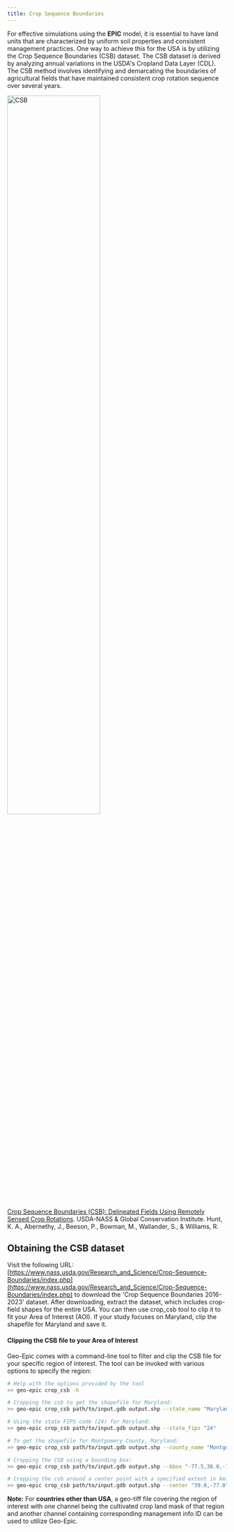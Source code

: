 ```yaml
---
title: Crop Sequence Boundaries
---
```


For effective simulations using the **EPIC** model, it is essential to have land units that are characterized by uniform soil properties and consistent management practices. One way to achieve this for the USA is by utilizing the Crop Sequence Boundaries (CSB) dataset. The CSB dataset is derived by analyzing annual variations in the USDA's Cropland Data Layer (CDL). The CSB method involves identifying and demarcating the boundaries of agricultural fields that have maintained consistent crop rotation sequence over several years. 

<img src="./assets/csb.png" alt="CSB" width="65%"/>

[Crop Sequence Boundaries (CSB): Delineated Fields Using Remotely Sensed Crop Rotations](https://www.nass.usda.gov/Education_and_Outreach/Reports,_Presentations_and_Conferences/reports/conferences/ICAS-2023/Crop%20Sequence%20Boundaries%20%28CSB%29%20Delineated%20Fields%20Using%20Remotely%20Sensed%20Crop%20Rotations.pdf). 
USDA-NASS & Global Conservation Institute.
Hunt, K. A., Abernethy, J., Beeson, P., Bowman, M., Wallander, S., & Williams, R.

## Obtaining the CSB dataset

Visit the following URL: [https://www.nass.usda.gov/Research_and_Science/Crop-Sequence-Boundaries/index.php](https://www.nass.usda.gov/Research_and_Science/Crop-Sequence-Boundaries/index.php) to download the 'Crop Sequence Boundaries 2016-2023' dataset. After downloading, extract the dataset, which includes crop-field shapes for the entire USA. You can then use crop_csb tool to clip it to fit your Area of Interest (AOI). If your study focuses on Maryland, clip the shapefile for Maryland and save it.
 

#### Clipping the CSB file to your Area of Interest
Geo-Epic comes with a command-line tool to filter and clip the CSB file for your specific region of interest.
The tool can be invoked with various options to specify the region:
```bash
# Help with the options provided by the tool
>> geo-epic crop_csb -h

# Cropping the csb to get the shapefile for Maryland:
>> geo-epic crop_csb path/to/input.gdb output.shp --state_name "Maryland"

# Using the state FIPS code (24) for Maryland:
>> geo-epic crop_csb path/to/input.gdb output.shp --state_fips "24"

# To get the shapefile for Montgomery County, Maryland:
>> geo-epic crop_csb path/to/input.gdb output.shp --county_name "Montgomery, Maryland"

# Cropping the CSB using a bounding box:
>> geo-epic crop_csb path/to/input.gdb output.shp --bbox "-77.5,38.0,-76.0,39.5"

# Cropping the csb around a center point with a specified extent in km:
>> geo-epic crop_csb path/to/input.gdb output.shp --center "39.0,-77.0" --extent "50x50"
```

**Note:** For **countries other than USA**, a geo-tiff file covering the region of interest with one channel being the cultivated crop land mask of that region and another channel containing corresponding management info ID can be used to utilize Geo-Epic.